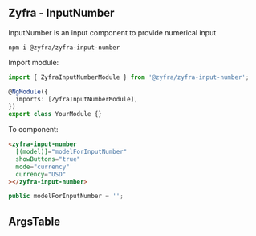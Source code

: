 
## Zyfra - InputNumber

<Subtitle>InputNumber is an input component to provide numerical input</Subtitle>

```
npm i @zyfra/zyfra-input-number
```

Import module:

```typescript
import { ZyfraInputNumberModule } from '@zyfra/zyfra-input-number';

@NgModule({
  imports: [ZyfraInputNumberModule],
})
export class YourModule {}
```

To component:

```html
<zyfra-input-number
  [(model)]="modelForInputNumber"
  showButtons="true"
  mode="currency"
  currency="USD"
></zyfra-input-number>
```

```typescript
public modelForInputNumber = '';
```

## ArgsTable

<ArgsTable of={ZyfraInputNumberComponent} />
